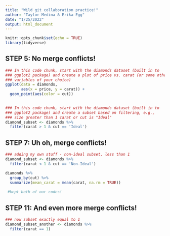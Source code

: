 ```yaml
---
title: "Wild git collaboration practice!"
author: "Taylor Medina & Erika Egg"
date: "1/25/2022"
output: html_document
---
```


```r
knitr::opts_chunk$set(echo = TRUE)
library(tidyverse)
```

## STEP 5: No merge conflicts!

```r
### In this code chunk, start with the diamonds dataset (built in to
### ggplot2 package) and create a plot of price vs. carat (or some other
### variables of your choice)
ggplot(data = diamonds,
       aes(x = price, y = carat)) +
  geom_point(aes(color = cut))
 
```

```r
### In this code chunk, start with the diamonds dataset (built in to
### ggplot2 package) and create a subset based on filtering, e.g., 
### size greater than 1 carat or cut is "Ideal"
diamond_subset <- diamonds %>%
  filter(carat > 1 & cut == 'Ideal')

```

## STEP 7: Uh oh, merge conflicts!

```r

### adding my own stuff - non-ideal subset, less than 1
diamond_subset <- diamonds %>%
  filter(carat < 1 & cut == 'Non-Ideal')

diamonds %>% 
  group_by(cut) %>% 
  summarize(mean_carat = mean(carat, na.rm = TRUE))
 
 #kept both of our codes!

```

## STEP 11: And even more merge conflicts!

```r


### now subset exactly equal to 1
diamond_subset_another <- diamonds %>%
  filter(carat == 1)
```
